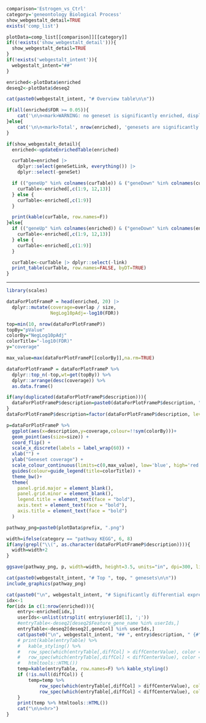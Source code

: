 ```r
comparison='Estrogen_vs_Ctrl'
category='geneontology Biological Process'
show_webgestalt_detail=TRUE
exists('comp_list')
```

```r
plotData=comp_list[[comparison]][[category]]
if((!exists('show_webgestalt_detail'))){
  show_webgestalt_detail=TRUE
}
if(!exists('webgestalt_intent')){
  webgestalt_intent="##"
}
```

```r
enriched<-plotData$enriched
deseq2<-plotData$deseq2

cat(paste0(webgestalt_intent, "# Overview table\n\n"))

if(all(enriched$FDR >= 0.05)){
	cat('\n\n<mark>WARNING: no geneset is significantly enriched, display top 10.</mark>\n\n')
}else{
	cat('\n\n<mark>Total', nrow(enriched), 'genesets are significantly enriched.</mark>\n\n')
}

if(show_webgestalt_detail){
  enriched<-updateEnrichedTable(enriched)

  curTable=enriched |>
    dplyr::select(geneSetLink, everything()) |>
    dplyr::select(-geneSet)

  if (("geneUp" %in% colnames(curTable)) & ("geneDown" %in% colnames(curTable)) ) {
    curTable<-enriched[,c(1:9, 12,13)]
  } else {
    curTable<-enriched[,c(1:9)]
  }

  print(kable(curTable, row.names=F))
}else{
  if (("geneUp" %in% colnames(enriched)) & ("geneDown" %in% colnames(enriched)) ) {
    curTable<-enriched[,c(1:9, 12,13)]
  } else {
    curTable<-enriched[,c(1:9)]
  }

  curTable<-curTable |> dplyr::select(-link)
  print_table(curTable, row.names=FALSE, byDT=TRUE)
}
```

<hr>

```r
library(scales)

dataForPlotFrameP = head(enriched, 20) |>
  dplyr::mutate(coverage=overlap / size,
                NegLog10pAdj=-log10(FDR))

top=min(10, nrow(dataForPlotFrameP))
topBy="pValue"
colorBy="NegLog10pAdj"
colorTitle="-log10(FDR)"
y="coverage"

max_value=max(dataForPlotFrameP[[colorBy]],na.rm=TRUE)

dataForPlotFrameP = dataForPlotFrameP %>% 
  dplyr::top_n(-top,wt=get(topBy)) %>%
  dplyr::arrange(desc(coverage)) %>%
  as.data.frame()

if(any(duplicated(dataForPlotFrameP$description))){
  dataForPlotFrameP$description=paste0(dataForPlotFrameP$description, " (", dataForPlotFrameP$geneSet, ")")
}
dataForPlotFrameP$description=factor(dataForPlotFrameP$description, levels=rev(dataForPlotFrameP$description))

p=dataForPlotFrameP %>%
  ggplot(aes(x=description,y=coverage,colour=!!sym(colorBy)))+
  geom_point(aes(size=size)) +
  coord_flip() + 
  scale_x_discrete(labels = label_wrap(60)) +
  xlab("") +
  ylab("Geneset coverage") +
  scale_colour_continuous(limits=c(0,max_value), low='blue', high='red',guide=guide_colorbar(reverse=FALSE))+
  guides(colour=guide_legend(title=colorTitle)) +
  theme_bw()+
  theme(
    panel.grid.major = element_blank(),
    panel.grid.minor = element_blank(),
    legend.title = element_text(face = "bold"),
    axis.text = element_text(face = "bold"),
    axis.title = element_text(face = "bold")
  )

pathway_png=paste0(plotData$prefix, ".png")

width=ifelse(category == "pathway KEGG", 6, 8)
if(any(grepl("\\(", as.character(dataForPlotFrameP$description)))){
  width=width+2
}

ggsave(pathway_png, p, width=width, height=3.5, units="in", dpi=300, limitsize=FALSE, bg="white")

cat(paste0(webgestalt_intent, "# Top ", top, " genesets\n\n"))
include_graphics(pathway_png)
```

```r
cat(paste0("\n", webgestalt_intent, "# Significantly differential expressed genes\n\n" ))
idx<-1
for(idx in c(1:nrow(enriched))){
	entry<-enriched[idx,]
	userIds<-unlist(strsplit( entry$userId[1], ';'))
	#entryTable<-deseq2[deseq2$Feature_gene_name %in% userIds,]
	entryTable<-deseq2[deseq2[,geneCol] %in% userIds,]
	cat(paste0("\n", webgestalt_intent, "## ", entry$description, " {#", entry$tblLink, '}\n\n<span style="background-color:#ffe4c4">RED: up-regulated</span>, <span style="background-color:#f0fff0">GREEN: down-regulated</span>\n\n' ))
	# print(kable(entryTable) %>% 
	# 	kable_styling() %>%
	# 	row_spec(which(entryTable[,diffCol] > diffCenterValue), color = "black", background = "bisque") %>% 
	# 	row_spec(which(entryTable[,diffCol] < diffCenterValue), color = "black", background = "honeydew") %>%
	# 	htmltools::HTML())
	temp=kable(entryTable, row.names=F) %>%	kable_styling()
	if (!is.null(diffCol)) {
		temp=temp %>% 
			row_spec(which(entryTable[,diffCol] > diffCenterValue), color = "black", background = "bisque") %>% 
			row_spec(which(entryTable[,diffCol] < diffCenterValue), color = "black", background = "honeydew")
	}
	print(temp %>% htmltools::HTML())
	cat("\n\n<hr>")
}

```
